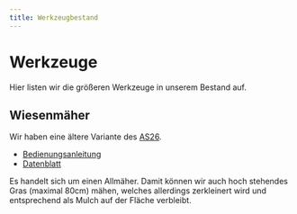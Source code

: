 ```yaml
---
title: Werkzeugbestand
---
```


# Werkzeuge

Hier listen wir die größeren Werkzeuge in unserem Bestand auf.

## Wiesenmäher

Wir haben eine ältere Variante des
[AS26](https://www.as-motor.de/produkt/as-26-2t-es/).

- [Bedienungsanleitung](./maeher/AS26Bedienungsanleitung.pdf)
- [Datenblatt](./maeher/AS26Datenblatt.pdf)

Es handelt sich um einen Allmäher. Damit können wir auch hoch stehendes Gras
(maximal 80cm) mähen, welches allerdings zerkleinert wird und entsprechend als
Mulch auf der Fläche verbleibt.

